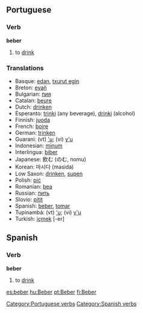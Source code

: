 ==Portuguese==
===Verb===
[[Category:Portuguese verbs]]
'''beber'''
# to [[drink]]

===Translations===

* Basque: [[edan]], [[txurut egin]]
* Breton: [[evañ]]
* Bulgarian: [[пия]]
* Catalan: [[beure]]
* Dutch: [[drinken]]
* Esperanto: [[trinki]] (any beverage), [[drinki]] (alcohol)
* Finnish: [[juoda]]
* French: [[boire]]
* German: [[trinken]]
* Guarani: (vt) [['u]]; (vi) [[y'u]]
* Indonesian: [[minum]]
* Interlingua: [[biber]]
* Japanese: 飲む (のむ, nomu)
* Korean: 마시다 (masida)
* Low Saxon: [[drinken]], [[supen]]
* Polish: [[pić]]
* Romanian: [[bea]]
* Russian: [[пить]]
* Slovio: [[pitit]]
* Spanish: [[beber]], [[tomar]]
* Tupinambá: (vt) [['u]]; (vi) [[y'u]]
* Turkish: [[içmek]] [-er]

==Spanish==
===Verb===
[[Category:Spanish verbs]]
'''beber'''
# to [[drink]]

[[es:beber]]
[[hu:Beber]]
[[pt:Beber]]
[[fi:Beber]]